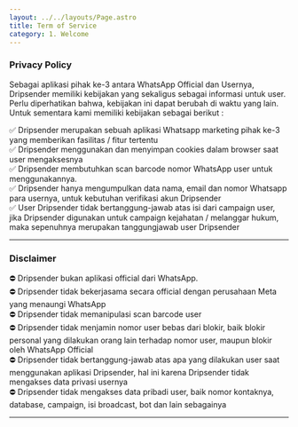 ```yaml
---
layout: ../../layouts/Page.astro
title: Term of Service
category: 1. Welcome
---
```


### Privacy Policy

Sebagai aplikasi pihak ke-3 antara WhatsApp Official dan Usernya, Dripsender memiliki kebijakan yang sekaligus sebagai informasi untuk user. Perlu diperhatikan bahwa, kebijakan ini dapat berubah di waktu yang lain. Untuk sementara kami memiliki kebijakan sebagai berikut :

✅ Dripsender merupakan sebuah aplikasi Whatsapp marketing pihak ke-3 yang memberikan fasilitas / fitur tertentu\
✅ Dripsender menggunakan dan menyimpan cookies dalam browser saat user mengaksesnya\
✅ Dripsender membutuhkan scan barcode nomor WhatsApp user untuk menggunakannya.\
✅ Dripsender hanya mengumpulkan data nama, email dan nomor Whatsapp para usernya, untuk kebutuhan verifikasi akun Dripsender\
✅ User Dripsender tidak bertanggung-jawab atas isi dari campaign user, jika Dripsender digunakan untuk campaign kejahatan / melanggar hukum, maka sepenuhnya merupakan tanggungjawab user Dripsender

---

### Disclaimer


⛔ Dripsender bukan aplikasi official dari WhatsApp.\
⛔ Dripsender tidak bekerjasama secara official dengan perusahaan Meta yang menaungi WhatsApp\
⛔ Dripsender tidak memanipulasi scan barcode user\
⛔ Dripsender tidak menjamin nomor user bebas dari blokir, baik blokir personal yang dilakukan orang lain terhadap nomor user, maupun blokir oleh WhatsApp Official\
⛔ Dripsender tidak bertanggung-jawab atas apa yang dilakukan user saat menggunakan aplikasi Dripsender, hal ini karena Dripsender tidak mengakses data privasi usernya\
⛔ Dripsender tidak mengakses data pribadi user, baik nomor kontaknya, database, campaign, isi broadcast, bot dan lain sebagainya

---
